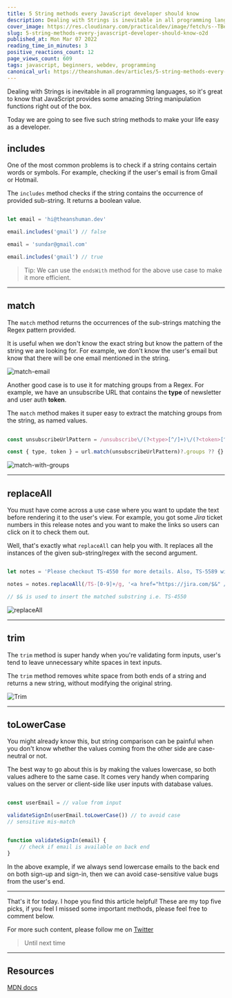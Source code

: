```yaml
---
title: 5 String methods every JavaScript developer should know
description: Dealing with Strings is inevitable in all programming languages, so it's great to know that...
cover_image: https://res.cloudinary.com/practicaldev/image/fetch/s--TBeFvViF--/c_imagga_scale,f_auto,fl_progressive,h_420,q_auto,w_1000/https://dev-to-uploads.s3.amazonaws.com/uploads/articles/tctr0e8et2ycy1eugtyl.png
slug: 5-string-methods-every-javascript-developer-should-know-o2d
published_at: Mon Mar 07 2022
reading_time_in_minutes: 3
positive_reactions_count: 12
page_views_count: 609
tags: javascript, beginners, webdev, programming
canonical_url: https://theanshuman.dev/articles/5-string-methods-every-javascript-developer-should-know-o2d
---
```


Dealing with Strings is inevitable in all programming languages, so it's great to know that JavaScript provides some amazing String manipulation functions right out of the box.

Today we are going to see five such string methods to make your life easy as a developer.

## includes

One of the most common problems is to check if a string contains certain words or symbols. For example, checking if the user's email is from Gmail or Hotmail.

The `includes` method checks if the string contains the occurrence of provided sub-string. It returns a boolean value.

```ts

let email = 'hi@theanshuman.dev'

email.includes('gmail') // false

email = 'sundar@gmail.com'

email.includes('gmail') // true

```

> Tip: We can use the `endsWith` method for the above use case to make it more efficient.

---

## match

The `match` method returns the occurrences of the sub-strings matching the Regex pattern provided.

It is useful when we don't know the exact string but know the pattern of the string we are looking for. For example, we don't know the user's email but know that there will be one email mentioned in the string.

![match-email](https://dev-to-uploads.s3.amazonaws.com/uploads/articles/ws80xd8gcj2zke8740i4.png)
 
Another good case is to use it for matching groups from a Regex. For example, we have an unsubscribe URL that contains the **type** of newsletter and user auth **token**.

The `match` method makes it super easy to extract the matching groups from the string, as named values.

```js
  
const unsubscribeUrlPattern = /unsubscribe\/(?<type>[^/]+)\/(?<token>[^/]+)/

const { type, token } = url.match(unsubscribeUrlPattern)?.groups ?? {}

```

![match-with-groups](https://dev-to-uploads.s3.amazonaws.com/uploads/articles/jcum9ilb8f5spohfr3ue.png)

---

## replaceAll

You must have come across a use case where you want to update the text before rendering it to the user's view. For example, you got some _Jira_ ticket numbers in this release notes and you want to make the links so users can click on it to check them out.

Well, that's exactly what `replaceAll` can help you with. It replaces all the instances of the given sub-string/regex with the second argument.

```ts

let notes = 'Please checkout TS-4550 for more details. Also, TS-5589 will have test instructions.'

notes = notes.replaceAll(/TS-[0-9]+/g, '<a href="https://jira.com/$&" />')

// $& is used to insert the matched substring i.e. TS-4550

```

![replaceAll](https://dev-to-uploads.s3.amazonaws.com/uploads/articles/iej2m78hqq0lyivgl0jc.png)

---

## trim

The `trim` method is super handy when you're validating form inputs, user's tend to leave unnecessary white spaces in text inputs. 

The `trim` method removes white space from both ends of a string and returns a new string, without modifying the original string.

![Trim](https://dev-to-uploads.s3.amazonaws.com/uploads/articles/ifevno7yuzqy1eks0at4.png)

---

## toLowerCase

You might already know this, but string comparison can be painful when you don't know whether the values coming from the other side are case-neutral or not.

The best way to go about this is by making the values lowercase, so both values adhere to the same case. It comes very handy when comparing values on the server or client-side like user inputs with database values.

```ts

const userEmail = // value from input

validateSignIn(userEmail.toLowerCase()) // to avoid case 
// sensitive mis-match


function validateSignIn(email) {
    // check if email is available on back end
}

```

In the above example, if we always send lowercase emails to the back end on both sign-up and sign-in, then we can avoid case-sensitive value bugs from the user's end.

---

That's it for today. I hope you find this article helpful!
These are my top five picks, if you feel I missed some important methods, please feel free to comment below.

For more such content, please follow me on [Twitter](https://twitter.com/sun_anshuman)

> Until next time

 

---

## Resources

[MDN docs](https://developer.mozilla.org/en-US/docs/Web/JavaScript/Reference/Global_Objects/String)


    